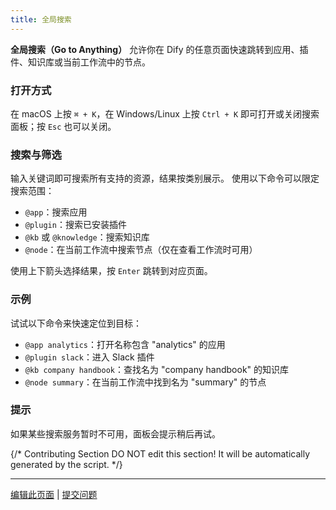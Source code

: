 ```yaml
---
title: 全局搜索
---
```


**全局搜索（Go to Anything）** 允许你在 Dify 的任意页面快速跳转到应用、插件、知识库或当前工作流中的节点。

### 打开方式

在 macOS 上按 `⌘ + K`，在 Windows/Linux 上按 `Ctrl + K` 即可打开或关闭搜索面板；按 `Esc` 也可以关闭。

### 搜索与筛选

输入关键词即可搜索所有支持的资源，结果按类别展示。
使用以下命令可以限定搜索范围：

- `@app`：搜索应用
- `@plugin`：搜索已安装插件
- `@kb` 或 `@knowledge`：搜索知识库
- `@node`：在当前工作流中搜索节点（仅在查看工作流时可用）

使用上下箭头选择结果，按 `Enter` 跳转到对应页面。

### 示例

试试以下命令来快速定位到目标：

- `@app analytics`：打开名称包含 "analytics" 的应用
- `@plugin slack`：进入 Slack 插件
- `@kb company handbook`：查找名为 "company handbook" 的知识库
- `@node summary`：在当前工作流中找到名为 "summary" 的节点

### 提示

如果某些搜索服务暂时不可用，面板会提示稍后再试。

{/*
Contributing Section
DO NOT edit this section!
It will be automatically generated by the script.
*/}

---

[编辑此页面](https://github.com/langgenius/dify-docs/edit/main/zh-hans/guides/workspace/goto-anything.mdx) | [提交问题](https://github.com/langgenius/dify-docs/issues/new?template=docs.yml)

